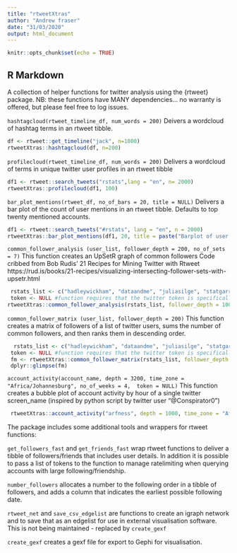 ```yaml
---
title: "rtweetXtras"
author: "Andrew fraser"
date: "31/03/2020"
output: html_document
---
```


```r
knitr::opts_chunk$set(echo = TRUE)
```

## R Markdown

A collection of helper functions for twitter analysis using the {rtweet} package. NB: these functions have MANY dependencies... no warranty is offered, but please feel free to log issues.

`hashtagcloud(rtweet_timeline_df, num_words = 200)`
Deivers a wordcloud of hashtag terms in an rtweet tibble.

```r
df <- rtweet::get_timeline("jack", n=1000)
rtweetXtras::hashtagcloud(df, n=200)
```

`profilecloud(rtweet_timeline_df, num_words = 200)`
Delivers a wordcloud of terms in unique twitter user profiles in an rtweet tibble

```r
df1 <- rtweet::search_tweets("rstats",lang = "en", n= 2000)
rtweetXtras::profilecloud(df1, 100)
```

`bar_plot_mentions(rtweet_df, no_of_bars = 20, title = NULL)`
Delivers a bar plot of the count of user mentions in an rtweet tibble. Defaults to top twenty mentioned accounts.

```r
df1 <- rtweet::search_tweets("#rstats", lang = "en", n = 2000)
rtweetXtras::bar_plot_mentions(df1, 20, title = paste("Barplot of user mentions in twitter search for \"#rstats\"", Sys.Date()))
```

 `common_follower_analysis (user_list, follower_depth = 200, no_of_sets = 7)`
 This function creates an UpSetR graph of common followers
   Code cribbed from Bob Rudis' 21 Recipes for Mining Twitter with Rtweet
   https://rud.is/books/21-recipes/visualizing-intersecting-follower-sets-with-upsetr.html
 
```r
 rstats_list <- c("hadleywickham", "dataandme", "juliasilge", "statgarrett","thomasp85")
 token <- NULL #function requires that the twitter token is specifically assigned as "token", using NULL will use the rtweet default.
rtweetXtras::common_follower_analysis(rstats_list, follower_depth = 1000, no_of_sets = 5)
```

`common_follower_matrix (user_list, follower_depth = 200)`
This function creates a matrix of followers of a list of twitter users,
 sums the number of common followers, and then ranks them in descending order.
```r
  rstats_list <- c("hadleywickham", "dataandme", "juliasilge", "statgarrett","thomasp85")
 token <- NULL #function requires that the twitter token is specifically assigned as "token", using NULL will use the rtweet default.
 fm <- rtweetXtras::common_follower_matrix(rstats_list, follower_depth = 200)
 dplyr::glimpse(fm)
```

`account_activity(account_name, depth = 3200, time_zone = "Africa/Johannesburg", no_of_weeks = 4,  token = NULL)`
This function creates a bubble plot of account activity by hour of a single twitter screen_name
 (inspired by python script by twitter user "@Conspirator0")
 
```r
 rtweetXtras::account_activity("arfness", depth = 1000, time_zone = "Africa/Johannesburg", no_of_weeks = 5, token = NULL)
```

The package includes some additional tools and wrappers for rtweet functions:

`get_followers_fast` and `get_friends_fast` wrap rtweet functions to deliver a tibble of followers/friends that includes user details. In addition it is possible to pass a list of tokens to the function to manage ratelimiting when querying accounts with large following/friendship.

`number_followers` allocates a number to the following order in a tibble of followers, and adds a column that indicates the earliest possible following date.

`rtweet_net` and `save_csv_edgelist` are functions to create an igraph network and to save that as an edgelist for use in external visualisation software.  This is not being maintained - replaced by `create_gexf`

`create_gexf` creates a gexf file for export to Gephi for visualisation.

